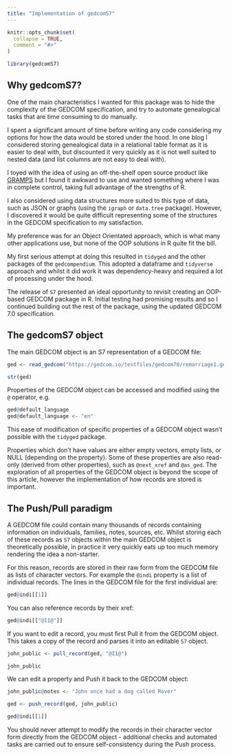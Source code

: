 ```yaml
---
title: "Implementation of gedcomS7"
---
```


```r
knitr::opts_chunk$set(
  collapse = TRUE,
  comment = "#>"
)
```

```r
library(gedcomS7)
```

## Why gedcomS7?

One of the main characteristics I wanted for this package was to hide the complexity of the GEDCOM specification, and try to automate genealogical tasks that are time consuming to do manually.

I spent a significant amount of time before writing any code considering my options for how the data would be stored under the hood. In one blog I considered storing genealogical data in a relational table format as it is easier to deal with, but discounted it very quickly as it is not well suited to nested data (and list columns are not easy to deal with).

I toyed with the idea of using an off-the-shelf open source product like [GRAMPS](https://gramps-project.org) but I found it awkward to use and wanted something where I was in complete control, taking full advantage of the strengths of R.

I also considered using data structures more suited to this type of data, such as JSON or graphs (using the `igraph` or `data.tree` package). However, I discovered it would be quite difficult representing some of the structures in the GEDCOM specification to my satisfaction.

My preference was for an Object Orientated approach, which is what many other applications use, but none of the OOP solutions in R quite fit the bill.

My first serious attempt at doing this resulted in `tidyged` and the other packages of the `gedcompendium`. This adopted a dataframe and `tidyverse` approach and whilst it did work it was dependency-heavy and required a lot of processing under the hood.

The release of `S7` presented an ideal opportunity to revisit creating an OOP-based GEDCOM package in R. Initial testing had promising results and so I continued building out the rest of the package, using the updated GEDCOM 7.0 specification.

## The gedcomS7 object

The main GEDCOM object is an S7 representation of a GEDCOM file:

```r
ged <- read_gedcom("https://gedcom.io/testfiles/gedcom70/remarriage1.ged")

str(ged)
```

Properties of the GEDCOM object can be accessed and modified using the `@` operator, e.g.

```r
ged@default_language
ged@default_language <- "en"
```

This ease of modification of specific properties of a GEDCOM object wasn't possible with the `tidyged` package.

Properties which don't have values are either empty vectors, empty lists, or NULL (depending on the property). Some of these properties are also read-only (derived from other properties), such as `@next_xref` and `@as_ged`. The exploration of all properties of the GEDCOM object is beyond the scope of this article, however the implementation of how records are stored is important.

## The Push/Pull paradigm

A GEDCOM file could contain many thousands of records containing information on individuals, families, notes, sources, etc. Whilst storing each of these records as `S7` objects within the main GEDCOM object is theoretically possible, in practice it very quickly eats up too much memory rendering the idea a non-starter.

For this reason, records are stored in their raw form from the GEDCOM file as lists of character vectors. For example the `@indi` property is a list of individual records. The lines in the GEDCOM file for the first individual are:

```r
ged@indi[[1]]
```

You can also reference records by their xref:

```r
ged@indi[["@I1@"]]
```

If you want to edit a record, you must first Pull it from the GEDCOM object. This takes a copy of the record and parses it into an editable `S7` object.

```r
john_public <- pull_record(ged, "@I1@")

john_public
```


We can edit a property and Push it back to the GEDCOM object:

```r
john_public@notes <- "John once had a dog called Rover"

ged <- push_record(ged, john_public)

ged@indi[[1]]
```

You should never attempt to modify the records in their character vector form directly from the GEDCOM object - additional checks and automated tasks are carried out to ensure self-consistency during the Push process.
